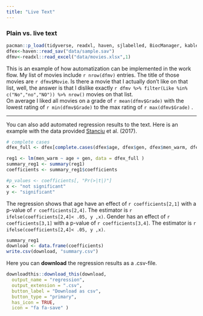 ```yaml
---
title: "Live Text"
---
```


### Plain vs. live text

```r
pacman::p_load(tidyverse, readxl, haven, sjlabelled, BiocManager, kableExtra, downloadthis)
dfex<-haven::read_sav("data/sample.sav")
dfmv<-readxl::read_excel("data/movies.xlsx",1)

```

This is an example of how automatization can be implemented in the work flow. My list of movies include `r nrow(dfmv)` entries. The title of those movies are `r dfmv$Movie`. Is there a movie that I actually don't like on that list, well, the answer is that I dislike exactly `r dfmv %>% filter(Like %in% c("No","no","NO")) %>% nrow()` movies on that list.\
On average I liked all movies on a grade of `r mean(dfmv$Grade)` with the lowest rating of `r min(dfmv$Grade)` to the max rating of `r max(dfmv$Grade)` .

------------------------------------------------------------------------

You can also add automated regression results to the text. Here is an example with the data provided [Stanciu](https://adrianstanciu.eu) et al. (2017).

```r
# complete cases
dfex_full <- dfex[complete.cases(dfex$age, dfex$gen, dfex$men_warm, dfex$men_comp),]

reg1 <- lm(men_warm ~ age + gen, data = dfex_full )
summary_reg1 <- summary(reg1)
coefficients <- summary_reg1$coefficients

#p_values <- coefficients[, "Pr(>|t|)"]
x <- "not significant"
y <- "significant"
```

The regression shows that age have an effect of `r coefficients[2,1]` with a p-value of `r coefficients[2,4]`. The estimator is `r ifelse(coefficients[2,4]< .05, y ,x)`. Gender has an effect of `r coefficients[3,1]` with a p-value of `r coefficients[3,4]`. The estimator is `r ifelse(coefficients[2,4]< .05, y ,x)`.

```r
summary_reg1
download <- data.frame(coefficients)
write.csv(download, "summary.csv")
```

Here you can **download** the regression results as a .csv-file.

```r


downloadthis::download_this(download, 
  output_name = "regression",
  output_extension = ".csv",
  button_label = "Download as csv",
  button_type = "primary",
  has_icon = TRUE,
  icon = "fa fa-save" )
```
